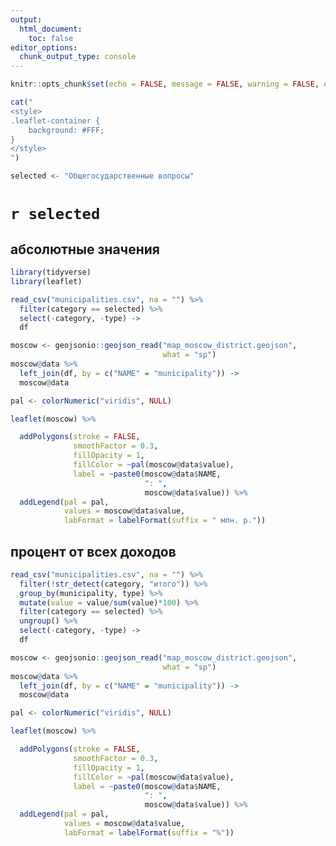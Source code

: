 ```yaml
---
output:
  html_document:
    toc: false
editor_options: 
  chunk_output_type: console
---
```


```r
knitr::opts_chunk$set(echo = FALSE, message = FALSE, warning = FALSE, error = FALSE)
```

```r
cat("
<style>
.leaflet-container {
    background: #FFF;
}
</style>
")
```

```r
selected <- "Общегосударственные вопросы"
```

# `r selected` {.tabset .tabset-fade .tabset-pills}

## aбсолютные значения

```r
library(tidyverse)
library(leaflet)

read_csv("municipalities.csv", na = "") %>% 
  filter(category == selected) %>% 
  select(-category, -type) ->
  df

moscow <- geojsonio::geojson_read("map_moscow_district.geojson", 
                                  what = "sp")
moscow@data %>% 
  left_join(df, by = c("NAME" = "municipality")) -> 
  moscow@data

pal <- colorNumeric("viridis", NULL)

leaflet(moscow) %>%

  addPolygons(stroke = FALSE, 
              smoothFactor = 0.3, 
              fillOpacity = 1,
              fillColor = ~pal(moscow@data$value),
              label = ~paste0(moscow@data$NAME, 
                              ": ", 
                              moscow@data$value)) %>%
  addLegend(pal = pal, 
            values = moscow@data$value,
            labFormat = labelFormat(suffix = " млн. р."))
```

## прoцент от всех доходов

```r
read_csv("municipalities.csv", na = "") %>% 
  filter(!str_detect(category, "итого")) %>% 
  group_by(municipality, type) %>% 
  mutate(value = value/sum(value)*100) %>% 
  filter(category == selected) %>% 
  ungroup() %>% 
  select(-category, -type) ->
  df

moscow <- geojsonio::geojson_read("map_moscow_district.geojson", 
                                  what = "sp")
moscow@data %>% 
  left_join(df, by = c("NAME" = "municipality")) -> 
  moscow@data

pal <- colorNumeric("viridis", NULL)

leaflet(moscow) %>%

  addPolygons(stroke = FALSE, 
              smoothFactor = 0.3, 
              fillOpacity = 1,
              fillColor = ~pal(moscow@data$value),
              label = ~paste0(moscow@data$NAME, 
                              ": ", 
                              moscow@data$value)) %>%
  addLegend(pal = pal, 
            values = moscow@data$value,
            labFormat = labelFormat(suffix = "%"))
```
